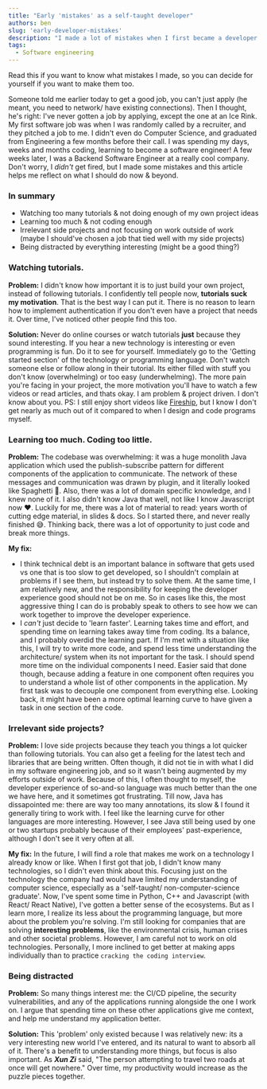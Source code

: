 ```yaml
---
title: "Early 'mistakes' as a self-taught developer"
authors: ben
slug: 'early-developer-mistakes'
description: "I made a lot of mistakes when I first became a developer. Here's to making more of them! 😅"
tags:
  - Software engineering
---
```


Read this if you want to know what mistakes I made, so you can decide for yourself if you want to make them too.

Someone told me earlier today to get a good job, you can't just apply (he meant, you need to network/ have existing connections). Then I thought, he's right: I've never gotten a job by applying, except the one at an Ice Rink. My first software job was when I was randomly called by a recruiter, and they pitched a job to me. I didn't even do Computer Science, and graduated from Engineering a few months before their call. I was spending my days, weeks and months coding, learning to become a software engineer! A few weeks later, I was a Backend Software Engineer at a really cool company. Don't worry, I _didn't_ get fired, but I made some mistakes and this article helps me reflect on what I should do now & beyond.

<!--truncate-->

### In summary

- Watching too many tutorials & not doing enough of my own project ideas
- Learning too much & not coding enough
- Irrelevant side projects and not focusing on work outside of work (maybe I should've chosen a job that tied well with my side projects)
- Being distracted by everything interesting (might be a good thing?)

### Watching tutorials.

**Problem:** I didn't know how important it is to just build your own project, instead of following tutorials. I confidently tell people now, **tutorials suck my motivation**. That is the best way I can put it. There is no reason to learn how to implement authentication if you don't even have a project that needs it. Over time, I've noticed other people find this too.

**Solution:** Never do online courses or watch tutorials **just** because they sound interesting. If you hear a new technology is interesting or even programming is fun. Do it to see for yourself. Immediately go to the 'Getting started section' of the technology or programming language. Don't watch someone else or follow along in their tutorial. Its either filled with stuff you don't know (overwhelming) or too easy (underwhelming). The more pain you're facing in your project, the more motivation you'll have to watch a few videos or read articles, and thats okay. I am problem & project driven. I don't know about you. PS: I still enjoy short videos like [Fireship](https://fireship.io/), but I know I don't get nearly as much out of it compared to when I design and code programs myself.

### Learning too much. Coding too little.

**Problem:** The codebase was overwhelming: it was a huge monolith Java application which used the publish-subscribe pattern for different components of the application to communicate. The network of these messages and communication was drawn by plugin, and it literally looked like Spaghetti 🍝. Also, there was a lot of domain specific knowledge, and I knew none of it. I also didn't know Java that well, not like I know Javascript now ❤️. Luckily for me, there was a lot of material to read: years worth of cutting edge material, in slides & docs. So I started there, and never really finished 😅. Thinking back, there was a lot of opportunity to just code and break more things.

**My fix:**

- I think technical debt is an important balance in software that gets used vs one that is too slow to get developed, so I shouldn't complain at problems if I see them, but instead try to solve them. At the same time, I am relatively new, and the responsibility for keeping the developer experience good should not be on me. So in cases like this, the most aggressive thing I can do is probably speak to others to see how we can work together to improve the developer experience.
- I _can't_ just decide to 'learn faster'. Learning takes time and effort, and spending time on learning takes away time from coding. Its a balance, and I probably overdid the learning part. If I'm met with a situation like this, I will try to write more code, and spend less time understanding the architecture/ system when its not important for the task. I should spend more time on the individual components I need. Easier said that done though, because adding a feature in one component often requires you to understand a whole list of other components in the application. My first task was to decouple one component from everything else. Looking back, it might have been a more optimal learning curve to have given a task in one section of the code.

### Irrelevant side projects?

**Problem:** I love side projects because they teach you things a lot quicker than following tutorials. You can also get a feeling for the latest tech and libraries that are being written. Often though, it did not tie in with what I did in my software engineering job, and so it wasn't being augmented by my efforts outside of work. Because of this, I often thought to myself, the developer experience of so-and-so language was much better than the one we have here, and it sometimes got frustrating. Till now, Java has dissapointed me: there are way too many annotations, its slow & I found it generally tiring to work with. I feel like the learning curve for other languages are more interesting. However, I see Java still being used by one or two startups probably because of their employees' past-experience, although I don't see it very often at all.

**My fix:** In the future, I will find a role that makes me work on a technology I already know or like. When I first got that job, I didn't know many technologies, so I didn't even think about this. Focusing just on the technology the company had would have limited my understanding of computer science, especially as a 'self-taught/ non-computer-science graduate'. Now, I've spent some time in Python, C++ and Javascript (with React/ React Native), I've gotten a better sense of the ecosystems. But as I learn more, I realize its less about the programming language, but more about the problem you're solving. I'm still looking for companies that are solving **interesting problems**, like the environmental crisis, human crises and other societal problems. However, I am careful not to work on old technologies. Personally, I more inclined to get better at making apps individually than to practice `cracking the coding interview`.

### Being distracted

**Problem:** So many things interest me: the CI/CD pipeline, the security vulnerabilities, and any of the applications running alongside the one I work on. I argue that spending time on these other applications give me context, and help me understand my application better.

**Solution:** This 'problem' only existed because I was relatively new: its a very interesting new world I've entered, and its natural to want to absorb all of it. There's a benefit to understanding more things, but focus is also important. As **_Xun Zi_** said, "The person attempting to travel two roads at once will get nowhere." Over time, my productivity would increase as the puzzle pieces together.
